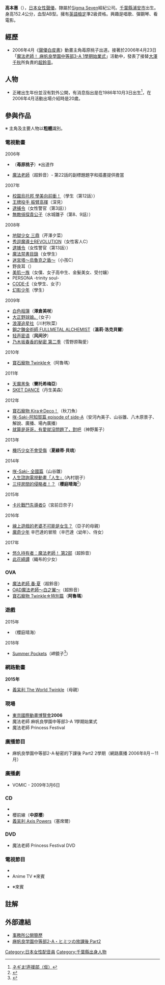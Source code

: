 {{Notability Unreferenced|time=2020-07-09T10:02:36+00:00}}
{{藝人
| 姓名     = 高本 惠
| 類型     = 配音員
| 圖片     = 
| 圖片尺寸 = 
| 圖片簡介 = 
| 原名     = 
| 外文名   = 高本 {{lang|ja|めぐみ}}
| 外文     = 
| 羅馬拼音 = Takamoto Megumi 
| 英文名   = 
| 綽號     = 
| 其他藝名 = 
| 國籍     = {{JPN}}
| 民族     = [[大和民族|大和民族]]
| 籍貫     = 
| 出生日期 = {{birth_date_and _age|1985|10|3}}
| 出生地點 = [[日本|日本]][[千葉縣|千葉縣]][[浦安市|浦安市]]
| 生肖     = 
| 星座     = 
| 逝世日期 = 
| 逝世地點 = 
| 職業     = [[聲優|聲優]]
| 語言     = [[日語|日語]]、[[英語|英語]]
| 三圍     = 
| 血型     = 
| 身高     = 
| 體重     = 
| 教育程度 = 
| 宗教信仰 = 
| 配偶     = 
| 出身地   = 
| 出道作   = 苺原桃子（[[聲優白皮書|聲優白皮書]]）
| 出道日期 = 
| 代表作   = [[溫莉·洛克貝爾|溫莉·洛克貝爾]]（[[鋼之鍊金術師_BROTHERHOOD|鋼之鍊金術師 BROTHERHOOD]]）
| 活躍年代 = 2006年－
| 唱片公司 = 
| 經紀公司 = [[Sigma_Seven|Sigma Seven]]
| 網站     = 
| 獎項     = 
| 音樂專輯 = 
| IMDb    = 
}}
{{Japanese|japanese=高本 めぐみ|kana=たかもと めぐみ|romaji=Takamoto Megumi}}
'''高本惠'''（{{bd|1985年|10月3日|||T}}），[[日本|日本]][[女性|女性]][[聲優|聲優]]。隸屬於[[Sigma_Seven|Sigma Seven]]經紀公司。[[千葉縣|千葉縣]][[浦安市|浦安市]]出生。身高152.4公分，血型AB型。擁有[[英語檢定|英語檢定]]準2級資格。興趣是唱歌、彈鋼琴、看電影。

== 經歷 ==
*2006年4月《[[聲優白皮書|聲優白皮書]]》動畫主角苺原桃子出道。接著於2006年4月23日「[[魔法老師_(動畫)|魔法老師！ 麻帆良學園中等部3-A 1學期始業式]]」活動中，發表了接替[[大澤千秋|大澤千秋]]所負責的[[超鈴音|超鈴音]]。

== 人物 ==
*正確出生年份並沒有對外公開，有消息指出是在1986年10月3日出生<ref>[http://d.hatena.ne.jp/negimaclassmate/searchdiary?word=%2a%5b%b9%e2%cb%dc%a4%e1%a4%b0%a4%df%5d ネギま!声援部（仮）]</ref>，在2006年4月活動出場介紹時是20歲。

==參與作品==
※ 主角及主要人物以'''粗體'''識別。
===電視動畫===
;2006年
*{{lang|ja|ラブゲッCHU 〜ミラクル声優白書〜}}（'''苺原桃子'''）※出道作
*[[魔法老師|魔法老師]]（超鈴音）- 第22話的副標題題字和插畫提供擔當
;2007年
*[[校園烏托邦_學美向前衝！|校園烏托邦 學美向前衝！]]（學生（第12話））
*[[王牌投手_振臂高揮|王牌投手 振臂高揮]]（深見）
*[[逮捕令|逮捕令]]{{lang|ja|フルスロットル}}（女性警官（第3話））
*[[無敵偵探貴公子|無敵偵探貴公子]]（水城雛子（第8、9話））
;2008年
*[[地獄少女|地獄少女 三鼎]]（芹澤夕菜）
*[[秀逗魔導士|秀逗魔導士REVOLUTION]]（女性客人C）
*[[逮捕令|逮捕令]]{{lang|ja|フルスロットル}}（女性警官（第13話））
*[[魔法禁書目錄|魔法禁書目錄]]（女學生）
*[[迷宮塔|迷宮塔～烏魯克之盾～]]（小孩C）
*野良耳（{{lang|ja|ナミ}}）
*[[美肌一族|美肌一族]]（女僕、女子高中生、金髮美女、受付孃）
*PERSONA -trinity soul-
*[[CODE-E|CODE-E]]（女學生、女子）
*[[幻影少年|幻影少年]]（學生）
;2009年
*[[白色相簿|白色相簿]]（'''澤倉美咲'''）
*[[大正野球娘。|大正野球娘。]]（女子）
*[[浪漫追星社|浪漫追星社]]（川村秋菜）
*[[鋼之鍊金術師|鋼之鍊金術師 FULLMETAL ALCHEMIST]]（'''溫莉·洛克貝爾'''）
*[[轻声密语|轻声密语]]（'''风间汐'''）
*[[乃木坂春香的秘密|乃木坂春香的秘密 第二季]]（雪野原鞠愛）
;2010年
*[[寶石寵物_Twinkle☆|寶石寵物 Twinkle☆]]（阿魯瑪）
;2011年
*[[天魔黑兔|天魔黑兔]]（'''賽托希梅亞'''）
*[[SKET_DANCE|SKET DANCE]]（丹生美森）
;2012年
*[[寶石寵物_Kira☆Deco！|寶石寵物 Kira☆Deco！]]（秋刀魚）
*[[咲-Saki-|咲-Saki-阿知賀篇 episode of side-A]]（安河內美子、山谷雛、八木原景子、解說、廣播、場內廣播）
*[[就算是哥哥，有愛就沒問題了，對吧|就算是哥哥，有愛就沒問題了，對吧]]（神野薰子）
;2013年
*[[機巧少女不會受傷|機巧少女不會受傷]]（'''夏綠蒂·貝琉'''）
;2014年
*[[咲-Saki-|咲-Saki- 全國篇]]（山谷雛）
*[[人生_(輕小說)|人生諮詢電視動畫「人生」]]（內村朋子）
*[[三坪房間的侵略者！？|三坪房間的侵略者！？]]（'''櫻庭晴海'''<ref>{{Cite web|publisher=六畳間の侵略者！？|title=Staff/Cast|url=http://corona106.tv/staffcast/|accessdate=2014-05-08}}</ref>）
;2015年
*[[卡片戰鬥先導者|卡片戰鬥先導者G]]（宮前日奈子）
;2016年
*[[線上遊戲的老婆不可能是女生？|線上遊戲的老婆不可能是女生？]]（亞子的母親）
*[[魔奇少年|魔奇少年]] 辛巴達的冒險（辛巴達〈幼年〉、侍女）
;2017年
*[[悠久持有者|悠久持有者：魔法老師！ 第2部]]（超鈴音）
*[[此花亭奇譚|此花綺譚]]（織布的少女）

=== OVA ===
*[[魔法老師|魔法老師 春·夏]]（超鈴音）
*[[魔法老師|OAD魔法老師～白之翼～]]（超鈴音）
*[[寶石寵物_Twinkle☆|寶石寵物 Twinkle☆特別篇]]（'''阿魯瑪'''）

=== 遊戲 ===
;2015年
*{{lang|ja|嫁コレ}}（櫻庭晴海）
;2018年
*[[Summer_Pockets|Summer Pockets]]（岬鏡子<ref>{{Cite web|url=http://key.visualarts.gr.jp/summer/character.html|title=Summer Pockets官網|accessdate=2018-04-10}}</ref>）

=== 網路動畫 ===
'''2015年'''
*[[義呆利_Axis_Powers|義呆利 The World Twinkle]]（母親）

=== 現場 ===
*[[東京國際動畫博覽會|東京國際動畫博覽會]]'''2006'''
*魔法老師 麻帆良學園中等部3-A 1學期始業式
*魔法老師 Princess Festival

=== 廣播節目 ===
*麻帆良學園中等部2-A·秘密的下課後 Part2 2學期（網路廣播 2006年8月－11月）

=== 廣播劇 ===
*VOMIC {{lang|ja|夢みる太陽（'''亀戸しま奈'''）}} - 2009年3月6日

=== CD ===
*{{lang|ja|なないろなでしこ（2006年6月7日）『ラブゲッCHU 〜ミラクル声優白書〜』オープニングテーマ}}
*櫻前線（'''中原櫻'''）
*[[義呆利_Axis_Powers|義呆利 Axis Powers]]（塞席爾）

=== DVD ===
*魔法老師 Princess Festival DVD

=== 電視節目 ===
*{{lang|ja|ふにゃ日和（ふにゃふにゃ〜）}}
*Anime TV ※來賓
*{{lang|ja|アニメ天国}} ※來賓

== 註解 ==
{{Reflist}}

== 外部連結 ==
* [http://www.sigma7.co.jp/profile/w_51.html 事務所公開簡歷]{{ja}}
* [http://www.starchild.co.jp/special/negima/sche.html 麻帆良学園中等部2-A・ヒミツの放課後 Part2]{{ja}}

{{Sigma Seven|voicercate=1}}

{{DEFAULTSORT:Takamoto Megumi}}
[[Category:日本女性配音員|Category:日本女性配音員]]
[[Category:千葉縣出身人物|Category:千葉縣出身人物]]